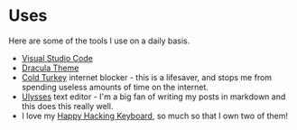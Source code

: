 
<Seo title="Uses" slug="uses" description="Here are some of the tools I use on a daily basis." />

# Uses

Here are some of the tools I use on a daily basis.

* [Visual Studio Code](https://code.visualstudio.com/)
* [Dracula Theme](https://draculatheme.com/)
* [Cold Turkey](https://getcoldturkey.com/) internet blocker - this is a lifesaver, and stops me from spending useless amounts of time on the internet.
* [Ulysses](https://ulysses.app/) text editor - I'm a big fan of writing my posts in markdown and this does this really well.
* I love my [Happy Hacking Keyboard](https://happyhackingkb.com/), so much so that I own two of them!

